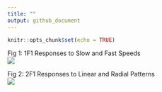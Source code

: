 ```yaml
---
title: ""
output: github_document
---
```


```r
knitr::opts_chunk$set(echo = TRUE)
```

<div class="centered">
Fig 1: 1F1 Responses to Slow and Fast Speeds</br>
<img src="../../analysis/results/1F1/1F1-by-channel-across-participants_files/figure-markdown_github-ascii_identifiers/figX-complex-domain-speed-1.png">
</div>

<div class="centered">
Fig 2: 2F1 Responses to Linear and Radial Patterns</br>
<img src="../../analysis/results/2F1/2F1-by-channel-across-participants_files/figure-markdown_github-ascii_identifiers/figX-complex-domain-pattern-1.png">
</div>

